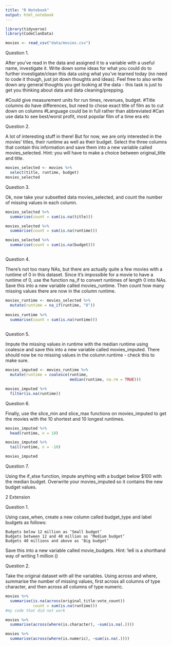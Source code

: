 ```yaml
---
title: "R Notebook"
output: html_notebook
---
```



```r
library(tidyverse)
library(CodeClanData)
```

```r
movies <- read_csv("data/movies.csv")
```

Question 1.

After you’ve read in the data and assigned it to a variable with a useful name, investigate it. Write down some ideas for what you could do to further investigate/clean this data using what you’ve learned today (no need to code it though, just jot down thoughts and ideas). Feel free to also write down any general thoughts you get looking at the data - this task is just to get you thinking about data and data cleaning/prepping.

#Could give measurement units for run times, revenues, budget.
#Title columns do have differences, but need to chose exact title of film as to cut down on columns
#Language could be in full rather than abbreviated 
#Can use data to see best/worst profit, most popolar film of a time era etc


Question 2.

A lot of interesting stuff in there! But for now, we are only interested in the movies’ titles, their runtime as well as their budget. Select the three columns that contain this information and save them into a new variable called movies_selected. Hint: you will have to make a choice between original_title and title.

```r
movies_selected <- movies %>% 
  select(title, runtime, budget)
movies_selected 
```


Question 3.

Ok, now take your subsetted data movies_selected, and count the number of missing values in each column.

```r
movies_selected %>% 
  summarise(count = sum(is.na(title)))

movies_selected %>% 
  summarise(count = sum(is.na(runtime)))

movies_selected %>% 
  summarise(count = sum(is.na(budget)))



```




Question 4.

There’s not too many NAs, but there are actually quite a few movies with a runtime of 0 in this dataset. Since it’s impossible for a movie to have a runtime of 0, use the function na_if to convert runtimes of length 0 into NAs. Save this into a new variable called movies_runtime. Then count how many missing values there are now in the column runtime.

```r
movies_runtime <- movies_selected %>%
  mutate(runtime = na_if(runtime, "0"))
  
movies_runtime %>%
  summarise(count = sum(is.na(runtime)))
  
```


Question 5.

Impute the missing values in runtime with the median runtime using coalesce and save this into a new variable called movies_imputed. There should now be no missing values in the column runtime - check this to make sure.


```r
movies_imputed <- movies_runtime %>% 
  mutate(runtime = coalesce(runtime,
                            median(runtime, na.rm = TRUE)))

movies_imputed %>%
  filter(is.na(runtime))
```

Question 6.

Finally, use the slice_min and slice_max functions on movies_imputed to get the movies with the 10 shortest and 10 longest runtimes.


```r
movies_imputed %>%
  head(runtime, n = 10)

movies_imputed %>%
  tail(runtime, n = -10)
```
```r
movies_imputed 
```


Question 7.

Using the if_else function, impute anything with a budget below $100 with the median budget. Overwrite your movies_imputed so it contains the new budget values.

2 Extension


Question 1.

Using case_when, create a new column called budget_type and label budgets as follows:

    Budgets below 12 million as ‘Small budget’
    Budgets between 12 and 40 million as ‘Medium budget’
    Budgets 40 millions and above as ‘Big budget’

Save this into a new variable called movie_budgets.
Hint:
1e6 is a shorthand way of writing 1 million ()



Question 2.

Take the original dataset with all the variables. Using across and where, summarise the number of missing values, first across all columns of type character, and then across all columns of type numeric.

```r
movies %>% 
  summarise(is.na(across(original_title:vote_count))
            count = sum(is.na(runtime)))
#my code that did not work
```

```r
movies %>% 
  summarise(across(where(is.character), ~sum(is.na(.))))

movies %>% 
  summarise(across(where(is.numeric), ~sum(is.na(.))))
```

